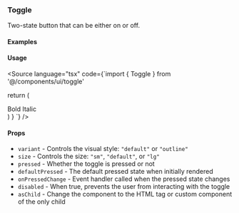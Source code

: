 
<Meta of={ToggleStories} />

### Toggle

Two-state button that can be either on or off.

#### Examples

<Canvas>
  <Story of={ToggleStories.Default} />
</Canvas>

<Canvas>
  <Story of={ToggleStories.WithIcon} />
</Canvas>

<Canvas>
  <Story of={ToggleStories.WithIconAndText} />
</Canvas>

<Canvas>
  <Story of={ToggleStories.Outline} />
</Canvas>

<Canvas>
  <Story of={ToggleStories.Sizes} />
</Canvas>

<Canvas>
  <Story of={ToggleStories.Pressed} />
</Canvas>

<Canvas>
  <Story of={ToggleStories.Disabled} />
</Canvas>

#### Usage

<Source language="tsx" code={`import { Toggle } from '@/components/ui/toggle'

  return (
    <div className="flex items-center space-x-2">
      <Toggle>
        <Bold className="size-4" />
        <span>Bold</span>
      </Toggle>
      <Toggle variant="outline">
        <Italic className="size-4" />
        <span>Italic</span>
      </Toggle>
    </div>
  )
}
`} />

#### Props

- `variant` - Controls the visual style: `"default"` or `"outline"`
- `size` - Controls the size: `"sm"`, `"default"`, or `"lg"`
- `pressed` - Whether the toggle is pressed or not
- `defaultPressed` - The default pressed state when initially rendered
- `onPressedChange` - Event handler called when the pressed state changes
- `disabled` - When true, prevents the user from interacting with the toggle
- `asChild` - Change the component to the HTML tag or custom component of the only child
